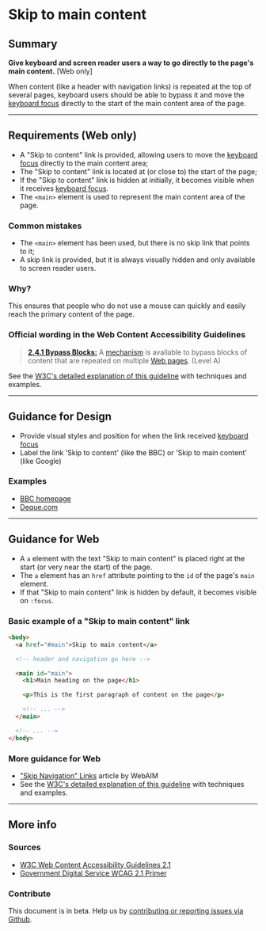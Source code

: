 
# Skip to main content

## Summary

**Give keyboard and screen reader users a way to go directly to the page's main content.** [Web only]

When content (like a header with navigation links) is repeated at the top of several pages, keyboard users should be able to bypass it and move the [keyboard focus](/playbook/definitions#keyboard-focus) directly to the start of the main content area of the page.

---

## Requirements (Web only)

*   A "Skip to content" link is provided, allowing users to move the [keyboard focus](/playbook/definitions#keyboard-focus) directly to the main content area;
*   The "Skip to content" link is located at (or close to) the start of the page;
*   If the "Skip to content" link is hidden at initially, it becomes visible when it receives [keyboard focus](/playbook/definitions#keyboard-focus).
*   The `<main>` element is used to represent the main content area of the page.

### Common mistakes

*   The `<main>` element has been used, but there is no skip link that points to it;
*   A skip link is provided, but it is always visually hidden and only available to screen reader users.

### Why?

This ensures that people who do not use a mouse can quickly and easily reach the primary content of the page.

### Official wording in the Web Content Accessibility Guidelines

> [**2.4.1 Bypass Blocks:**](https://www.w3.org/TR/UNDERSTANDING-WCAG20/navigation-mechanisms-skip.html) A [mechanism](https://www.w3.org/TR/UNDERSTANDING-WCAG20/navigation-mechanisms-skip.html#mechanismdef) is available to bypass blocks of content that are repeated on multiple [Web pages](https://www.w3.org/TR/UNDERSTANDING-WCAG20/navigation-mechanisms-skip.html#webpagedef). (Level A)

See the [W3C's detailed explanation of this guideline](https://www.w3.org/TR/UNDERSTANDING-WCAG20/navigation-mechanisms-skip.html) with techniques and examples.

---

## Guidance for Design

* Provide visual styles and position for when the link received [keyboard focus](/playbook/definitions#keyboard-focus)
* Label the link 'Skip to content' (like the BBC) or 'Skip to main content' (like Google)

### Examples

* [BBC homepage](https://www.bbc.co.uk/)
* [Deque.com](https://www.deque.com/)

---

## Guidance for Web

* A `a` element with the text "Skip to main content" is placed right at the start (or very near the start) of the page.
* The `a` element has an `href` attribute pointing to the `id` of the page's `main` element.
* If that "Skip to main content" link is hidden by default, it becomes visible on `:focus`.

### Basic example of a "Skip to main content" link

```html
<body>
  <a href="#main">Skip to main content</a>

  <!-- header and navigation go here -->

  <main id="main">
    <h1>Main heading on the page</h1>

    <p>This is the first paragraph of content on the page</p>

    <!-- ... -->
  </main>

  <!-- ... -->
</body>
```

### More guidance for Web

* ["Skip Navigation" Links](https://webaim.org/techniques/skipnav/) article by WebAIM
* See the [W3C's detailed explanation of this guideline](https://www.w3.org/TR/UNDERSTANDING-WCAG20/navigation-mechanisms-skip.html) with techniques and examples.

---

## More info

### Sources

* [W3C Web Content Accessibility Guidelines 2.1](https://www.w3.org/TR/WCAG21/)
* [Government Digital Service WCAG 2.1 Primer](https://alphagov.github.io/wcag-primer/)

### Contribute

This document is in beta. Help us by [contributing or reporting issues via Github](https://github.com/web-accessibility-io/web-accessibility.io).
